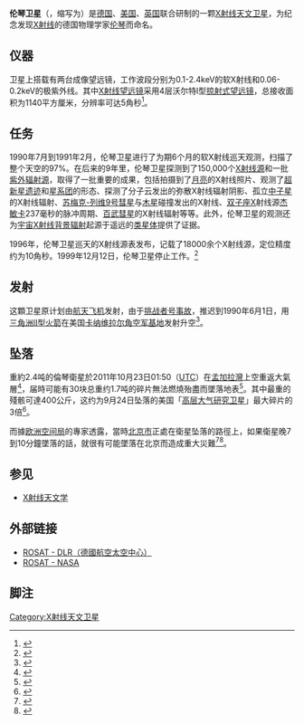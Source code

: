 {{noteTA
|1=zh-hans:超新星遗迹; zh-hant:超新星爆炸遺骸;
|2=zh-hans:德尔塔; zh-hant:三角洲;
}}
{{Infobox Space Telescope
| name               = ROSAT
| image              = 
| caption            = 伦琴卫星假想图
| alt_names          = Röntgensatellit
| nssdc_id           = 1990-049A
| organization       = [[德國航空太空中心|德國航空太空中心]]
| major_contractors  = 
| launch_date        = 1990年6月1日
| launch_location    = [[卡纳维拉尔角空军基地17号航天发射复合体|卡纳维拉尔角SLC17]]
| launch_vehicle     = [[德尔塔-2运载火箭|德尔塔Ⅱ运载火箭]]
| mission_length     = 8年
| deorbit_date       = 2011年10月
| mass               = 2400公斤
| orbit_type         = 
| height             = 580公里
| period             = 96分钟
| velocity           = 
| accel_gravity      =
| location           = 
| style              = 沃尔特I型[[掠射式望远镜|掠射式望远镜]]
| wavelength         = [[X射线|X射线]]，[[极紫外线|极紫外线]]
| diameter           = 84厘米
| area               = 
| focal_length       = 240厘米
| instrument_1_name  = PSPC
| instrument_1_characteristics = [[正比计数器|正比计数器]]
| instrument_2_name  = WFC
| instrument_2_characteristics = 廣域照相機
| instrument_3_name  = HRI
| instrument_3_characteristics = 高分辨率成像仪
| website            = http://www.dlr.de/en/rosat
| as_of              = 
| stats_ref          = 
}}

'''伦琴卫星'''（{{lang|de|'''Röntgensatellit'''}}，缩写为{{lang|en|'''ROSAT'''}}）是[[德国|德国]]、[[美国|美国]]、[[英国|英国]]联合研制的一颗[[X射线天文卫星|X射线天文卫星]]，为纪念发现[[X射线|X射线]]的德国物理学家[[伦琴|伦琴]]而命名。

== 仪器 ==
卫星上搭载有两台成像望远镜，工作波段分别为0.1-2.4keV的软X射线和0.06-0.2keV的极紫外线。其中[[X射线望远镜|X射线望远镜]]采用4层沃尔特I型[[掠射式望远镜|掠射式望远镜]]，总接收面积为1140平方厘米，分辨率可达5角秒<ref name="NASA">{{Cite web|url=http://nssdc.gsfc.nasa.gov/nmc/spacecraftDisplay.do?id=1990-049A|title=ROSAT|publisher=[[NASA|NASA]]|language=en|accessdate=2011-10-12|archive-url=https://www.webcitation.org/66vcLUDCt?url=http://nssdc.gsfc.nasa.gov/nmc/spacecraftDisplay.do?id=1990-049A|archive-date=2012-04-14|dead-url=yes}}</ref>。

== 任务 ==
1990年7月到1991年2月，伦琴卫星进行了为期6个月的软X射线巡天观测，扫描了整个天空的97%。在后来的9年里，伦琴卫星探测到了150,000个[[X射线源|X射线源]]和一批[[紫外辐射源|紫外辐射源]]，取得了一批重要的成果，包括拍摄到了[[月亮|月亮]]的X射线照片、观测了[[超新星遗迹|超新星遗迹]]和[[星系团|星系团]]的形态、探测了分子云发出的弥散X射线辐射阴影、孤立[[中子星|中子星]]的X射线辐射、[[苏梅克-列维9号彗星|苏梅克-列维9号彗星]]与[[木星|木星]]碰撞发出的X射线、[[双子座|双子座]]X射线源[[杰敏卡|杰敏卡]]237毫秒的脉冲周期、[[百武彗星|百武彗星]]的X射线辐射等等。此外，伦琴卫星的观测还为[[宇宙X射线背景辐射|宇宙X射线背景辐射]]起源于遥远的[[类星体|类星体]]提供了证据。

1996年，伦琴卫星巡天的X射线源表发布，记载了18000余个X射线源，定位精度约为10角秒。1999年12月12日，伦琴卫星停止工作。<ref name="Earth reentry">{{cite web
  |title=Drohender Absturz: Problem-Satellit beunruhigt Bundesregierung
  |publisher=[[Der_Spiegel|Der Spiegel]]
  |url=http://www.spiegel.de/wissenschaft/weltall/0,1518,747899,00.html
  |language=de
  |accessdate=February 26, 2011
  |archive-date=2012-01-27
  |archive-url=https://web.archive.org/web/20120127165240/http://www.spiegel.de/wissenschaft/weltall/0,1518,747899,00.html
  |dead-url=no
  }}</ref>

== 发射 ==
这顆卫星原计划由[[航天飞机|航天飞机]]发射，由于[[挑战者号事故|挑战者号事故]]，推迟到1990年6月1日，用[[德尔塔-2运载火箭|三角洲II型火箭]]在美国[[卡纳维拉尔角空军基地|卡纳维拉尔角空军基地]]发射升空<ref>{{Cite news|url=http://www.nasa.gov/home/hqnews/1991/91-023.txt|title=GERMAN SATELLITE TO BEGIN U.S. SCIENCE MISSION|publisher=[[NASA|NASA]]|language=en|date=1991-02-11|accessdate=2011-10-12|archive-date=2017-02-08|archive-url=https://web.archive.org/web/20170208054536/https://www.nasa.gov/home/hqnews/1991/91-023.txt|dead-url=no}}</ref>。

== 坠落 ==
重約2.4吨的倫琴衛星於2011年10月23日01:50（[[UTC|UTC]]）在[[孟加拉灣|孟加拉灣]]上空重返大氣層<ref>{{Cite web|url=http://www.dlr.de/dlr/en/desktopdefault.aspx/tabid-10424/|title=ROSAT - latest news|publisher=[[德國航空太空中心|DLR Portal]]|date=2011-10-25|language=en|accessdate=2011-10-12|archive-date=2019-07-30|archive-url=https://web.archive.org/web/20190730200748/https://www.dlr.de/dlr/en/desktopdefault.aspx/tabid-10424/|dead-url=no}}</ref>，届時可能有30块总重约1.7吨的碎片無法燃燒殆盡而墜落地表<ref>{{Cite web|url=http://www.dlr.de/dlr/en/desktopdefault.aspx/tabid-10432/620_read-830/|title=ROSAT re-entry|publisher=[[德國航空太空中心|DLR Portal]]|language=en|date=2011-10-20|accessdate=2011-10-20|archive-date=2019-08-18|archive-url=https://web.archive.org/web/20190818050128/https://www.dlr.de/dlr/en/desktopdefault.aspx/tabid-10432/620_read-830/|dead-url=no}}</ref>。其中最重的殘骸可達400公斤，这约为9月24日坠落的美国「[[高层大气研究卫星|高层大气研究卫星]]」最大碎片的3倍<ref>{{Cite news|url=http://news.xinhuanet.com/tech/2011-09/24/c_122082454.htm|title=又一德国卫星将坠落地球 最大碎片是美卫星三倍重|publisher=[[新华网|新华网]]|date=2011-09-24|accessdate=2011-10-12}}</ref>。

而據[[欧洲空间局|欧洲空间局]]的專家透露，當時[[北京市|北京市]]正處在衛星坠落的路徑上，如果衛星晚7到10分鐘墜落的話，就很有可能墜落在北京而造成重大災難<ref>{{Cite news|url=http://www.spiegel.de/international/germany/0,1518,812297,00.html|title=German Satellite Almost Crashed into Beijing|publisher=《[[明鏡|明鏡]]》週刊|date=2012-01-30|language=en|accessdate=2012-01-31|archive-date=2012-05-09|archive-url=https://web.archive.org/web/20120509131428/http://www.spiegel.de/international/germany/0,1518,812297,00.html|dead-url=no}}</ref><ref>{{Cite news|url=http://realtime.zaobao.com/2012/01/jz120130_038.shtml|title=德国报废卫星去年险砸中北京|publisher=《[[联合早报|联合早报]]》|date=2012-01-30|language=zh-hans|deadurl=yes|archiveurl=https://web.archive.org/web/20120202045141/http://realtime.zaobao.com/2012/01/jz120130_038.shtml|archivedate=2012-02-02|accessdate=2012-01-31}}</ref>。

== 参见 ==
* [[X射线天文学|X射线天文学]]

== 外部链接 ==
* [http://www.dlr.de/dlr/en/desktopdefault.aspx/tabid-10424/ ROSAT - DLR（德國航空太空中心）]{{Wayback|url=http://www.dlr.de/dlr/en/desktopdefault.aspx/tabid-10424/ |date=20190730200748 }}
* [http://heasarc.gsfc.nasa.gov/docs/rosat/rosat.html ROSAT - NASA]{{Wayback|url=http://heasarc.gsfc.nasa.gov/docs/rosat/rosat.html |date=20201023002933 }}

== 脚注 ==
{{reflist}}

{{Space telescopes}}

[[Category:X射线天文卫星|Category:X射线天文卫星]]
